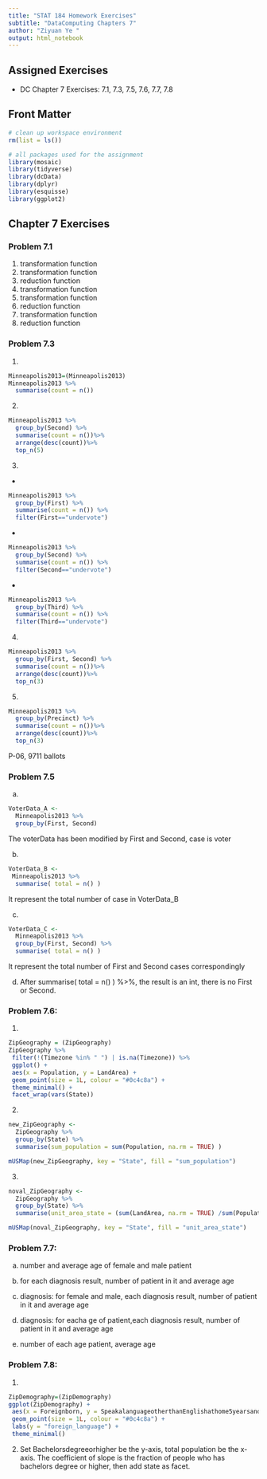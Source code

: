 ```yaml
---
title: "STAT 184 Homework Exercises"
subtitle: "DataComputing Chapters 7"
author: "Ziyuan Ye "
output: html_notebook
---
```


## Assigned Exercises

- DC Chapter 7 Exercises: 7.1, 7.3, 7.5, 7.6, 7.7, 7.8


## Front Matter

```r
# clean up workspace environment
rm(list = ls())

# all packages used for the assignment
library(mosaic)
library(tidyverse)
library(dcData)
library(dplyr)
library(esquisse)
library(ggplot2)
```

## Chapter 7 Exercises

### Problem 7.1

1.
transformation function
2.
transformation function
3.
reduction function
4.
transformation function
5.
transformation function
6.
reduction function
7.
transformation function
8.
reduction function


### Problem 7.3
1.
```r
Minneapolis2013=(Minneapolis2013)
Minneapolis2013 %>%
  summarise(count = n())
```

2.
```r
Minneapolis2013 %>%
  group_by(Second) %>%
  summarise(count = n())%>%
  arrange(desc(count))%>%
  top_n(5)
```

3.
*
```r
Minneapolis2013 %>% 
  group_by(First) %>%
  summarise(count = n()) %>%
  filter(First=="undervote")
```

*
```r
Minneapolis2013 %>% 
  group_by(Second) %>%
  summarise(count = n()) %>%
  filter(Second=="undervote")
```

*
```r
Minneapolis2013 %>% 
  group_by(Third) %>%
  summarise(count = n()) %>%
  filter(Third=="undervote")
```


4.
```r
Minneapolis2013 %>%
  group_by(First, Second) %>%
  summarise(count = n())%>%
  arrange(desc(count))%>%
  top_n(3)
```

5.
```r
Minneapolis2013 %>%
  group_by(Precinct) %>%
  summarise(count = n())%>%
  arrange(desc(count))%>%
  top_n(3)
```
P-06, 9711 ballots


### Problem 7.5

a.
```r
VoterData_A <-
  Minneapolis2013 %>%
  group_by(First, Second)
```
The voterData has been modified by First and Second, case is voter

b.
```r
VoterData_B <-
 Minneapolis2013 %>%
  summarise( total = n() )
```
It represent the total number of case in VoterData_B

c.
```r
VoterData_C <-
  Minneapolis2013 %>%
  group_by(First, Second) %>%
  summarise( total = n() )
```
It represent the total number of First and Second cases correspondingly

d.
After summarise( total = n() ) %>%, the result is an int, there is no First or Second.


### Problem 7.6: 

1.
```r
ZipGeography = (ZipGeography)
ZipGeography %>%
 filter(!(Timezone %in% " ") | is.na(Timezone)) %>%
 ggplot() +
 aes(x = Population, y = LandArea) +
 geom_point(size = 1L, colour = "#0c4c8a") +
 theme_minimal() +
 facet_wrap(vars(State))
```

2.
```r
new_ZipGeography <-
  ZipGeography %>%
  group_by(State) %>%
  summarise(sum_population = sum(Population, na.rm = TRUE) )
```

```r
mUSMap(new_ZipGeography, key = "State", fill = "sum_population")
```



3.
```r
noval_ZipGeography <-
  ZipGeography %>%
  group_by(State) %>%
  summarise(unit_area_state = (sum(LandArea, na.rm = TRUE) /sum(Population, na.rm = TRUE)) )
```

```r
mUSMap(noval_ZipGeography, key = "State", fill = "unit_area_state")
```


### Problem 7.7: 

a. 
number and average age of female and male patient

b.
for each diagnosis result, number of patient in it and average age

c.
diagnosis: for female and male, each diagnosis result, number of patient in it and average age

d.
diagnosis: for eacha ge of patient,each diagnosis result, number of patient in it and average age

e.
number of each age patient, average age



### Problem 7.8: 

1.
```r
ZipDemography=(ZipDemography)
ggplot(ZipDemography) +
 aes(x = Foreignborn, y = SpeakalanguageotherthanEnglishathome5yearsandover) +
 geom_point(size = 1L, colour = "#0c4c8a") +
 labs(y = "foreign_language") +
 theme_minimal()

```


2.
Set Bachelorsdegreeorhigher be the y-axis, total population be the x-axis. The coefficient of slope is the fraction of people who has bachelors degree or higher, then add state as facet.






